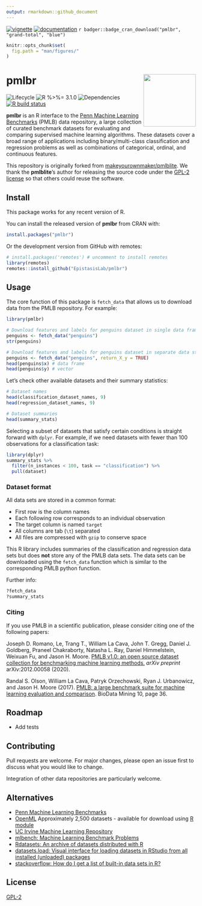 ```yaml
---
output: rmarkdown::github_document
---
```


[![vignette](https://img.shields.io/badge/-Vignette-green?logo=spinnaker)](https://epistasislab.github.io/pmlb/using-r.html)
[![documentation](https://img.shields.io/badge/-Documentation-purple?logo=read-the-docs)](https://epistasislab.github.io/pmlb/r-ref.html)
`r badger::badge_cran_download("pmlbr", "grand-total", "blue")`

```r
knitr::opts_chunk$set(
  fig.path = "man/figures/"
)
```

# pmlbr <img src="man/figures/logo.png" align="right" height="139"/>

![Lifecycle
](https://img.shields.io/badge/lifecycle-maturing-blue.svg?style=flat)
![R 
%>%= 3.1.0](https://img.shields.io/badge/R->%3D3.1.0-blue.svg?style=flat)
![Dependencies
](https://img.shields.io/badge/dependencies-none-brightgreen.svg?style=flat)
[![R build status](https://github.com/EpistasisLab/pmlbr/workflows/R-CMD-check/badge.svg)](https://github.com/EpistasisLab/pmlbr/actions)

**pmlbr** is an R interface to the [Penn Machine Learning Benchmarks](https://epistasislab.github.io/pmlb/) (PMLB) data repository, a large collection of curated benchmark datasets for evaluating and comparing supervised machine learning algorithms.
These datasets cover a broad range of applications including binary/multi-class classification and regression problems as well as combinations of categorical, ordinal, and continuous features.

This repository is originally forked from [makeyourownmaker/pmlblite](https://github.com/makeyourownmaker/pmlblite).
We thank the **pmlblite**'s author for releasing the source code under the [GPL-2 license](https://github.com/makeyourownmaker/pmlblite/blob/be763f7011b21e71e3eaf6d3ca6b794d405507cd/LICENSE) so that others could reuse the software.

## Install

This package works for any recent version of R.

You can install the released version of **pmlbr** from CRAN with:
```r
install.packages("pmlbr")
```

Or the development version from GitHub with remotes:

```r
# install.packages('remotes') # uncomment to install remotes
library(remotes)
remotes::install_github("EpistasisLab/pmlbr")
```

## Usage

The core function of this package is `fetch_data` that allows us to download data from the PMLB repository.
For example:
``` r
library(pmlbr)

# Download features and labels for penguins dataset in single data frame
penguins <- fetch_data("penguins")
str(penguins)

# Download features and labels for penguins dataset in separate data structures
penguins <- fetch_data("penguins", return_X_y = TRUE)
head(penguins$x) # data frame
head(penguins$y) # vector
```

Let's check other available datasets and their summary statistics:

``` r
# Dataset names
head(classification_dataset_names, 9)
head(regression_dataset_names, 9)

# Dataset summaries
head(summary_stats)
```

Selecting a subset of datasets that satisfy certain conditions is straight forward with `dplyr`.
For example, if we need datasets with fewer than 100 observations for a classification task: 
```r
library(dplyr)
summary_stats %>%
  filter(n_instances < 100, task == "classification") %>%
  pull(dataset)
```


### Dataset format

All data sets are stored in a common format:

* First row is the column names
* Each following row corresponds to an individual observation
* The target column is named `target`
* All columns are tab (`\t`) separated
* All files are compressed with `gzip` to conserve space

This R library includes summaries of the classification and regression data sets but does **not**
store any of the PMLB data sets.  The data sets can be downloaded using the `fetch_data` function which
is similar to the corresponding PMLB python function.  

Further info:
``` r
?fetch_data
?summary_stats
```


### Citing

If you use PMLB in a scientific publication, please consider citing one of the following papers:

Joseph D. Romano, Le, Trang T., William La Cava, John T. Gregg, Daniel J. Goldberg, Praneel Chakraborty, Natasha L. Ray, Daniel Himmelstein, Weixuan Fu, and Jason H. Moore. 
[PMLB v1.0: an open source dataset collection for benchmarking machine learning methods.](https://arxiv.org/abs/2012.00058) _arXiv preprint_ arXiv:2012.00058 (2020).

Randal S. Olson, William La Cava, Patryk Orzechowski, Ryan J. Urbanowicz, and Jason H. Moore (2017).
[PMLB: a large benchmark suite for machine learning evaluation and comparison](https://biodatamining.biomedcentral.com/articles/10.1186/s13040-017-0154-4).
BioData Mining 10, page 36.


## Roadmap

* Add tests


## Contributing

Pull requests are welcome.  For major changes, please open an issue first to discuss what you would like to change.

Integration of other data repositories are particularly welcome.


## Alternatives

* [Penn Machine Learning Benchmarks](https://github.com/EpistasisLab/pmlb)
* [OpenML](https://www.openml.org/search?type=data)
    Approximately 2,500 datasets - available for download using [R module](https://github.com/openml/openml-r)
* [UC Irvine Machine Learning Repository](https://archive.ics.uci.edu/ml/index.php)
* [mlbench: Machine Learning Benchmark Problems](https://cran.r-project.org/package=mlbench)
* [Rdatasets: An archive of datasets distributed with R](https://vincentarelbundock.github.io/Rdatasets/)
* [datasets.load: Visual interface for loading datasets in RStudio from all installed (unloaded) packages](https://cran.r-project.org/package=datasets.load)
* [stackoverflow: How do I get a list of built-in data sets in R?](https://stackoverflow.com/questions/33797666/how-do-i-get-a-list-of-built-in-data-sets-in-r)

## License
[GPL-2](https://www.gnu.org/licenses/old-licenses/gpl-2.0.en.html)
